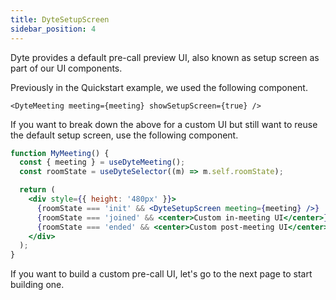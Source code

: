 ```yaml
---
title: DyteSetupScreen
sidebar_position: 4
---
```


Dyte provides a default pre-call preview UI, also known as setup screen as part of our UI components.

Previously in the Quickstart example, we used the following component.

```
<DyteMeeting meeting={meeting} showSetupScreen={true} />
```

If you want to break down the above for a custom UI but still want to reuse the default setup screen, use the following component.

```jsx live
function MyMeeting() {
  const { meeting } = useDyteMeeting();
  const roomState = useDyteSelector((m) => m.self.roomState);

  return (
    <div style={{ height: '480px' }}>
      {roomState === 'init' && <DyteSetupScreen meeting={meeting} />}
      {roomState === 'joined' && <center>Custom in-meeting UI</center>}
      {roomState === 'ended' && <center>Custom post-meeting UI</center>}
    </div>
  );
}
```

If you want to build a custom pre-call UI, let's go to the next page to start building one.
